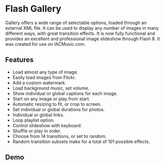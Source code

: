 # Flash Gallery

Gallery offers a wide range of selectable options, loaded through an external XML file.
It can be used to display any number of images in many different ways, with great transition effects.
It is now fully functional and provides an excellent and professional image slideshow through Flash 8.
It was created for use on IACMusic.com.

## Features

- Load almost any type of image.
- Easily load images from Flickr.
- Add a custom watermark.
- Load background music, set volume.
- Show individual or global captions for each image.
- Start on any image or play from start.
- Automatic resizing to fit, or crop to screen.
- Set individual or global durations for photos.
- Individual or global links.
- Loop playlist option.
- Control slideshow with keyboard.
- Shuffle or play in order.
- Choose from 14 transitions, or set to random.
- Random transition subsets make for a total of 101 possible effects.

## Demo
<Flash name="gallery" width="650" height="200" params="gallery_url=/flash/gallery/gallery.xml"  />
